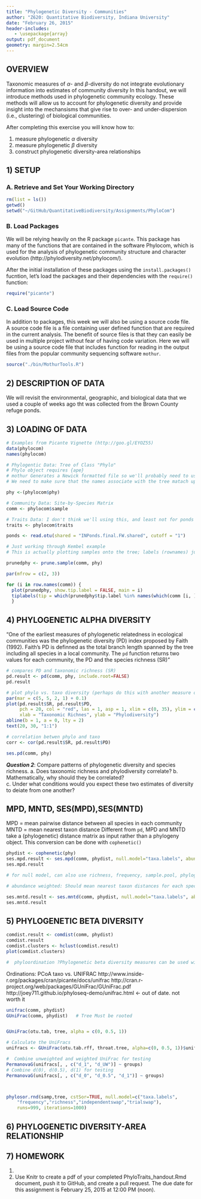 ```yaml
---
title: "Phylogenetic Diversity - Communities"
author: "Z620: Quantitative Biodiversity, Indiana University"
date: "February 26, 2015"
header-includes:
   - \usepackage{array}
output: pdf_document
geometry: margin=2.54cm
---
```


## OVERVIEW
Taxonomic measures of $\alpha$- and $\beta$-diversity do not integrate evolutionary information into estimates of community diversity 
In this handout, we will introduce methods used in phylogenetic community ecology.
These methods will allow us to account for phylogenetic diversity and provide insight into the mechansisms that give rise to over- and under-dispersion (i.e., clustering) of biological communities. 

After completing this exercise you will know how to:

1.  measure phylogenetic $\alpha$ diversity
2.  measure phylogenetic $\beta$ diversity
3.  construct phylogenetic diversity-area relationships

## 1) SETUP
### A. Retrieve and Set Your Working Directory

```r
rm(list = ls())
getwd()
setwd("~/GitHub/QuantitativeBiodiversity/Assignments/PhyloCom")
```

### B. Load Packages 
We will be relying heavily on the R package `picante`. 
This package has many of the functions that are contained in the software Phylocom, which is used for the analysis of phylogenetic community structure and character evolution (http://phylodiversity.net/phylocom/).

After the initial installation of these packages using the `install.packages()` fucntion, let's load the packages and their dependencies with the `require()` function:

```r
require("picante")
```

### C. Load Source Code
In addition to packages, this week we will also be using a source code file.
A source code file is a file containing user defined function that are required in the current analysis.
The benefit of source files is that they can easily be used in multiple project without fear of having code variation.
Here we will be using a source code file that includes function for reading in the output files from the popular community sequencing software `mothur`.

```r
source("./bin/MothurTools.R")
```

## 2) DESCRIPTION OF DATA
We will revisit the environmental, geographic, and biological data that we used a couple of weeks ago tht was collected from the Brown County refuge ponds. 

## 3) LOADING OF DATA
```r
# Examples from Picante Vignette (http://goo.gl/EYOZ55)
data(phylocom)
names(phylocom)

# Phylogentic Data: Tree of Class "Phylo"
# Phylo object requires {ape}
# mothur Generates a Newick formatted file so we'll probably need to use the `read.tree` function in {ape}
# We need to make sure that the names associate with the tree matach up with the names in the site-by-species matrix in `comm` below. 

phy <-(phylocom$phy)

# Community Data: Site-by-Species Matrix
comm <- phylocom$sample

# Traits Data: I don't think we'll using this, and least not for ponds
traits <- phylocom$traits

ponds <- read.otu(shared = "INPonds.final.FW.shared", cutoff = "1")


```

```r
# Just working through Kembel example
# This is actually plotting samples onto the tree; labels (rownames) just correspond to "mock" samples, which demonstrate different patterns of dispersion; "include only species present in a community data set"

prunedphy <- prune.sample(comm, phy)

par(mfrow = c(2, 3))

for (i in row.names(comm)) {
  plot(prunedphy, show.tip.label = FALSE, main = i) 
  tiplabels(tip = which(prunedphy$tip.label %in% names(which(comm [i, ] > 0))), pch = 19, cex = 2)
  }
```

## 4) PHYLOGENETIC ALPHA DIVERSITY
"One of the earliest measures of phylogenetic relatedness in ecological communities
was the phylogenetic diversity (PD) index proposed by Faith (1992). 
Faith's PD is definned as the total branch length spanned by the tree including all species in a local community. 
The `pd` function returns two values for each community, the PD and the
species richness (SR)"

```r
# compares PD and taxonomic richness (SR)
pd.result <- pd(comm, phy, include.root=FALSE)
pd.result
```


```r
# plot phylo vs. taxo diversity (perhaps do this with another measure of alpha diversity; also maybe revisit rarified richness estiates?)
par(mar = c(5, 5, 2, 1) + 0.1)
plot(pd.result$SR, pd.result$PD, 
     pch = 20, col = "red", las = 1, asp = 1, xlim = c(0, 35), ylim = c(0, 35),
     xlab = "Taxonomic Richnes", ylab = "Phylodiversity") 
abline(b = 1, a = 0, lty = 2)
text(20, 30, "1:1")

# correlation betwen phylo and taxo
corr <- cor(pd.result$SR, pd.result$PD)

ses.pd(comm, phy)
```

***Question 2***: Compare patterns of phylogenetic diversity and species richness. 
a.  Does taxonomic richness and phylodiversity correlate?
b.  Mathematically, why should they be correlated?  
c.  Under what conditions would you expect these two estimates of diversity to deiate from one another?

## MPD, MNTD, SES(MPD),SES(MNTD)
MPD = mean pairwise distance between all species in each community
MNTD = mean nearest taxon distance
Different from `pd`, MPD and MNTD take a (phylogenetic) distance matrix as input rather than a phylogeny object. 
This conversion can be done with `cophenetic()`

```r
phydist <- cophenetic(phy)
ses.mpd.result <- ses.mpd(comm, phydist, null.model="taxa.labels", abundance.weighted = FALSE, runs = 99)
ses.mpd.result

# for null model, can also use richness, frequency, sample.pool, phylogeny.pool, independentswa, and trialswap

# abundance weighted: Should mean nearest taxon distances for each species be weighted by species abundance? (default = FALSE)

ses.mntd.result <- ses.mntd(comm, phydist, null.model="taxa.labels", abundance.weighted = FALSE, runs = 99)
ses.mntd.result
```

## 5) PHYLOGENETIC BETA DIVERSITY 

```r
comdist.result <- comdist(comm, phydist)
comdist.result
comdist.clusters <- hclust(comdist.result)
plot(comdist.clusters)

#  phyloordination ?Phylogenetic beta diversity measures can be used with any method based onvmeasuring among-community distances. For example, they could be used in a cluster analysis or phyloordination to group communities based on their evolutionaryvsimilarity, or they could be compared with spatial or environmental distances separating communities using a Mantel test. The code below calculates MPD betweenvpairs of communities, and uses these phylogenetic distances to cluster communities based on their phylogenetic similarity:
```

Ordinations: PCoA taxo  vs. UNIFRAC
http://www.inside-r.org/packages/cran/picante/docs/unifrac
http://cran.r-project.org/web/packages/GUniFrac/GUniFrac.pdf
http://joey711.github.io/phyloseq-demo/unifrac.html  <- out of date. not worth it

```r

unifrac(comm, phydist)
GUniFrac(comm, phydist)   # Tree Must be rooted


GUniFrac(otu.tab, tree, alpha = c(0, 0.5, 1))

# Calculate the UniFracs
unifracs <- GUniFrac(otu.tab.rff, throat.tree, alpha=c(0, 0.5, 1))$unifracs

#  Combine unweighted and weighted UniFrac for testing
PermanovaG(unifracs[, , c("d_1", "d_UW")] ~ groups)
# Combine d(0), d(0.5), d(1) for testing
PermanovaG(unifracs[, , c("d_0", "d_0.5", "d_1")] ~ groups)



phylosor.rnd(samp,tree, cstSor=TRUE, null.model=c("taxa.labels",
    "frequency","richness","independentswap","trialswap"),
    runs=999, iterations=1000)

```


## 6) PHYLOGENETIC DIVERSITY-AREA RELATIONSHIP



## 7) HOMEWORK 

1.  
2.  Use Knitr to create a pdf of your completed PhyloTraits_handout.Rmd document, push it to GitHub, and create a pull request.
The due date for this assignment is February 25, 2015 at 12:00 PM (noon).
